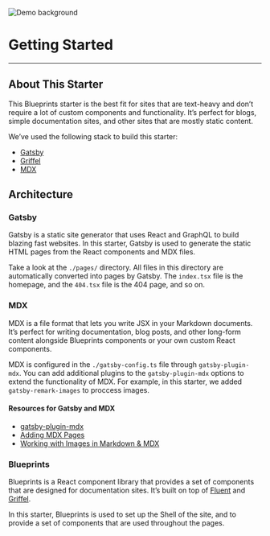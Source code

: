 <Main>

![Demo background](../assets/demo-image-3.png)

# Getting Started

---

## About This Starter

This Blueprints starter is the best fit for sites that are text-heavy and don’t require a lot of custom components and functionality. It’s perfect for blogs, simple documentation sites, and other sites that are mostly static content.

We’ve used the following stack to build this starter:

- [Gatsby](https://www.gatsbyjs.org/)
- [Griffel](https://griffel.js.org/)
- [MDX](https://mdxjs.com/)

## Architecture

### Gatsby

Gatsby is a static site generator that uses React and GraphQL to build blazing fast websites. In this starter, Gatsby is used to generate the static HTML pages from the React components and MDX files.

Take a look at the `./pages/` directory. All files in this directory are automatically converted into pages by Gatsby. The `index.tsx` file is the homepage, and the `404.tsx` file is the 404 page, and so on.


### MDX

MDX is a file format that lets you write JSX in your Markdown documents. It’s perfect for writing documentation, blog posts, and other long-form content alongside Blueprints components or your own custom React components.

MDX is configured in the `./gatsby-config.ts` file through `gatsby-plugin-mdx`. You can add additional plugins to the `gatsby-plugin-mdx` options to extend the functionality of MDX. For example, in this starter, we added `gatsby-remark-images` to proccess images.

#### Resources for Gatsby and MDX

- [gatsby-plugin-mdx](https://www.gatsbyjs.com/plugins/gatsby-plugin-mdx/)
- [Adding MDX Pages](https://www.gatsbyjs.com/docs/how-to/routing/mdx/)
- [Working with Images in Markdown & MDX](https://www.gatsbyjs.com/docs/how-to/images-and-media/working-with-images-in-markdown/#inline-images-with-gatsby-remark-images)

### Blueprints

Blueprints is a React component library that provides a set of components that are designed for documentation sites. It’s built on top of [Fluent](https://fluent2.microsoft.design/) and [Griffel](https://griffel.js.org/).

In this starter, Blueprints is used to set up the Shell of the site, and to provide a set of components that are used throughout the pages.

</Main>
